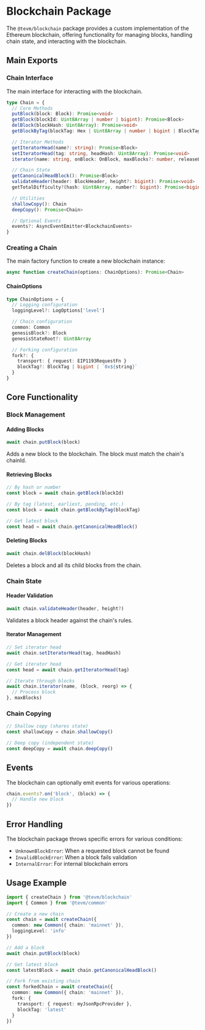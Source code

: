 # Blockchain Package

The `@tevm/blockchain` package provides a custom implementation of the Ethereum blockchain, offering functionality for managing blocks, handling chain state, and interacting with the blockchain.

## Main Exports

### Chain Interface

The main interface for interacting with the blockchain.

```typescript
type Chain = {
  // Core Methods
  putBlock(block: Block): Promise<void>
  getBlock(blockId: Uint8Array | number | bigint): Promise<Block>
  delBlock(blockHash: Uint8Array): Promise<void>
  getBlockByTag(blockTag: Hex | Uint8Array | number | bigint | BlockTag): Promise<Block>

  // Iterator Methods
  getIteratorHead(name?: string): Promise<Block>
  setIteratorHead(tag: string, headHash: Uint8Array): Promise<void>
  iterator(name: string, onBlock: OnBlock, maxBlocks?: number, releaseLockOnCallback?: boolean): Promise<number>

  // Chain State
  getCanonicalHeadBlock(): Promise<Block>
  validateHeader(header: BlockHeader, height?: bigint): Promise<void>
  getTotalDifficulty?(hash: Uint8Array, number?: bigint): Promise<bigint>

  // Utilities
  shallowCopy(): Chain
  deepCopy(): Promise<Chain>

  // Optional Events
  events?: AsyncEventEmitter<BlockchainEvents>
}
```

### Creating a Chain

The main factory function to create a new blockchain instance:

```typescript
async function createChain(options: ChainOptions): Promise<Chain>
```

#### ChainOptions

```typescript
type ChainOptions = {
  // Logging configuration
  loggingLevel?: LogOptions['level']

  // Chain configuration
  common: Common
  genesisBlock?: Block
  genesisStateRoot?: Uint8Array

  // Forking configuration
  fork?: {
    transport: { request: EIP1193RequestFn }
    blockTag?: BlockTag | bigint | `0x${string}`
  }
}
```

## Core Functionality

### Block Management

#### Adding Blocks

```typescript
await chain.putBlock(block)
```

Adds a new block to the blockchain. The block must match the chain's chainId.

#### Retrieving Blocks

```typescript
// By hash or number
const block = await chain.getBlock(blockId)

// By tag (latest, earliest, pending, etc.)
const block = await chain.getBlockByTag(blockTag)

// Get latest block
const head = await chain.getCanonicalHeadBlock()
```

#### Deleting Blocks

```typescript
await chain.delBlock(blockHash)
```

Deletes a block and all its child blocks from the chain.

### Chain State

#### Header Validation

```typescript
await chain.validateHeader(header, height?)
```

Validates a block header against the chain's rules.

#### Iterator Management

```typescript
// Set iterator head
await chain.setIteratorHead(tag, headHash)

// Get iterator head
const head = await chain.getIteratorHead(tag)

// Iterate through blocks
await chain.iterator(name, (block, reorg) => {
  // Process block
}, maxBlocks)
```

### Chain Copying

```typescript
// Shallow copy (shares state)
const shallowCopy = chain.shallowCopy()

// Deep copy (independent state)
const deepCopy = await chain.deepCopy()
```

## Events

The blockchain can optionally emit events for various operations:

```typescript
chain.events?.on('block', (block) => {
  // Handle new block
})
```

## Error Handling

The blockchain package throws specific errors for various conditions:

- `UnknownBlockError`: When a requested block cannot be found
- `InvalidBlockError`: When a block fails validation
- `InternalError`: For internal blockchain errors

## Usage Example

```typescript
import { createChain } from '@tevm/blockchain'
import { Common } from '@tevm/common'

// Create a new chain
const chain = await createChain({
  common: new Common({ chain: 'mainnet' }),
  loggingLevel: 'info'
})

// Add a block
await chain.putBlock(block)

// Get latest block
const latestBlock = await chain.getCanonicalHeadBlock()

// Fork from existing chain
const forkedChain = await createChain({
  common: new Common({ chain: 'mainnet' }),
  fork: {
    transport: { request: myJsonRpcProvider },
    blockTag: 'latest'
  }
})
```